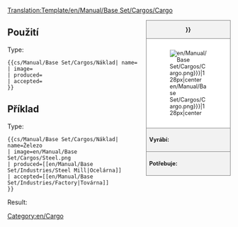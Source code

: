 <noinclude>[[Translation:Template/en/Manual/Base Set/Cargos/Cargo]]</noinclude><noinclude></noinclude><!--
--><div style="float:right; width:15em; font-size:90%; border:1px solid gray; background-color:#f2f2f2; margin-left:1em; margin-bottom:1em">
<div style="text-align:center; border-bottom:1px solid gray"><strong>{{{name|{{PAGENAME}}}}}</strong></div>
<div style="padding:1em; background-color:white">[[File:{{{image|en/Manual/Base Set/Cargos/Cargo.png}}}|128px|center]]</div>
<div style="border-top:1px solid gray; padding:0.5em"><strong>Vyrábí:</strong> {{{produced}}}</div>
<div style="border-top:1px solid gray; padding:0.5em"><strong>Potřebuje:</strong> {{{accepted}}}</div>
</div><noinclude>

{{en/-}}
==Použití==
Type:
<pre>{{cs/Manual/Base Set/Cargos/Náklad| name=
| image=
| produced=
| accepted=
}}</pre>

==Příklad==
Type:
<pre>{{cs/Manual/Base Set/Cargos/Náklad| name=Železo
| image=en/Manual/Base Set/Cargos/Steel.png
| produced=[[en/Manual/Base Set/Industries/Steel Mill|Ocelárna]]
| accepted=[[en/Manual/Base Set/Industries/Factory|Továrna]]
}}</pre>
Result:
{{cs/Manual/Base Set/Cargos/Náklad| name=Železo
| image=en/Manual/Base Set/Cargos/Steel.png
| produced=[[en/Manual/Base Set/Industries/Steel Mill|Ocelárna]]
| accepted=[[en/Manual/Base Set/Industries/Factory|Továrna]]
}}
</noinclude><includeonly>[[Category:en/Cargo]]</includeonly>